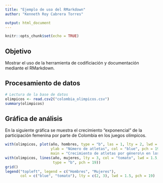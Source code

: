 ```yaml
---
title: "Ejemplo de uso del RMarkdown"
author: "Kenneth Roy Cabrera Torres"

output: html_document
---
```


```r
knitr::opts_chunk$set(echo = TRUE)
```


## Objetivo

Mostrar el uso de la herramienta de codificiación y documentación 
mediante el RMarkdown.

## Procesamiento de datos

```r
# Lectura de la base de datos
olimpicos <- read.csv2("colombia_olimpicos.csv")
summary(olimpicos)
```

## Gráfica de análisis

En la siguiente gráfica se muestra el crecimiento "exponencial" de
la participación femenina por parte de Colombia en los juegos
olímpicos.


```r
with(olimpicos, plot(año, hombres, type = "b", las = 1, lty = 2, lwd = 1.5,
                     ylab = "Número de atletas", col = "blue", pch = 19,
                     main = "Crecimiento de atletas por género\n en los juegos olímpicos por Colombia"))
with(olimpicos, lines(año, mujeres, lty = 3, col = "tomato", lwd = 1.5, 
                      type = "b", pch = 19))
grid()
legend("topleft", legend = c("Hombres", "Mujeres"),
       col = c("blue", "tomato"), lty = c(2, 3), lwd = 1.5, pch = 19)

```
